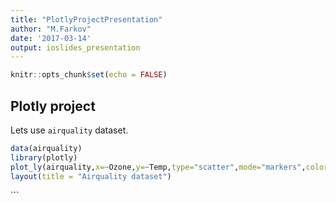 ---
title: "PlotlyProjectPresentation"
author: "M.Farkov"
date: '2017-03-14'
output: ioslides_presentation
---

```{r setup, include=FALSE}
knitr::opts_chunk$set(echo = FALSE)
```

## Plotly project

Lets use `airquality` dataset.


```{r warning=FALSE,message=FALSE,error=FALSE}
data(airquality)
library(plotly)
plot_ly(airquality,x=~Ozone,y=~Temp,type="scatter",mode="markers",color=~Wind,size=~Solar.R,text=~paste('Solar.R: ',Solar.R)) %>%
layout(title = "Airquality dataset")
```
```

